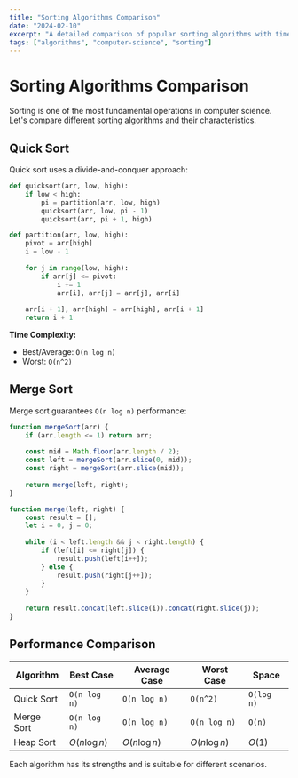 ```yaml
---
title: "Sorting Algorithms Comparison"
date: "2024-02-10"
excerpt: "A detailed comparison of popular sorting algorithms with time complexity analysis."
tags: ["algorithms", "computer-science", "sorting"]
---
```


# Sorting Algorithms Comparison

Sorting is one of the most fundamental operations in computer science. Let's compare different sorting algorithms and their characteristics.

## Quick Sort

Quick sort uses a divide-and-conquer approach:

```python showLineNumbers {1}#errorLine {3-4}
def quicksort(arr, low, high):
    if low < high:
        pi = partition(arr, low, high)
        quicksort(arr, low, pi - 1)
        quicksort(arr, pi + 1, high)

def partition(arr, low, high):
    pivot = arr[high]
    i = low - 1
    
    for j in range(low, high):
        if arr[j] <= pivot:
            i += 1
            arr[i], arr[j] = arr[j], arr[i]
    
    arr[i + 1], arr[high] = arr[high], arr[i + 1]
    return i + 1
```

**Time Complexity:**
- Best/Average: `O(n log n)`
- Worst: `O(n^2)`

## Merge Sort

Merge sort guarantees `O(n log n)` performance:

```javascript
function mergeSort(arr) {
    if (arr.length <= 1) return arr;
    
    const mid = Math.floor(arr.length / 2);
    const left = mergeSort(arr.slice(0, mid));
    const right = mergeSort(arr.slice(mid));
    
    return merge(left, right);
}

function merge(left, right) {
    const result = [];
    let i = 0, j = 0;
    
    while (i < left.length && j < right.length) {
        if (left[i] <= right[j]) {
            result.push(left[i++]);
        } else {
            result.push(right[j++]);
        }
    }
    
    return result.concat(left.slice(i)).concat(right.slice(j));
}
```

## Performance Comparison

| Algorithm | Best Case | Average Case | Worst Case | Space |
|-----------|-----------|--------------|------------|-------|
| Quick Sort | `O(n log n)` | `O(n log n)` | `O(n^2)` | `O(log n)` |
| Merge Sort | `O(n log n)` | `O(n log n)` | `O(n log n)` | `O(n)` |
| Heap Sort | $O(n \log n)$ | $O(n \log n)$ | $O(n \log n)$ | $O(1)$ |

Each algorithm has its strengths and is suitable for different scenarios.
